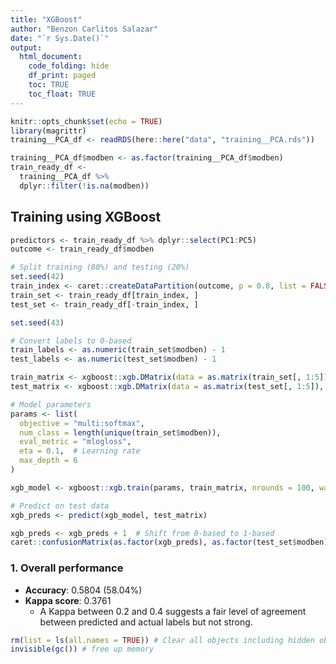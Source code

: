 ```yaml
---
title: "XGBoost"
author: "Benzon Carlitos Salazar"
date: "`r Sys.Date()`"
output: 
  html_document:
    code_folding: hide
    df_print: paged
    toc: TRUE
    toc_float: TRUE
---
```


<style>
.main-container {
    width: 95%;
    max-width: unset;
}
</style>

```r
knitr::opts_chunk$set(echo = TRUE)
library(magrittr)
training__PCA_df <- readRDS(here::here("data", "training__PCA.rds"))
```

```r
training__PCA_df$modben <- as.factor(training__PCA_df$modben)
train_ready_df <- 
  training__PCA_df %>%
  dplyr::filter(!is.na(modben))
```

## Training using XGBoost

```r
predictors <- train_ready_df %>% dplyr::select(PC1:PC5)
outcome <- train_ready_df$modben

# Split training (80%) and testing (20%)
set.seed(42)
train_index <- caret::createDataPartition(outcome, p = 0.8, list = FALSE)
train_set <- train_ready_df[train_index, ]
test_set <- train_ready_df[-train_index, ]
```

```r
set.seed(43)

# Convert labels to 0-based
train_labels <- as.numeric(train_set$modben) - 1
test_labels <- as.numeric(test_set$modben) - 1

train_matrix <- xgboost::xgb.DMatrix(data = as.matrix(train_set[, 1:5]), label = train_labels)
test_matrix <- xgboost::xgb.DMatrix(data = as.matrix(test_set[, 1:5]), label = test_labels)

# Model parameters
params <- list(
  objective = "multi:softmax",
  num_class = length(unique(train_set$modben)),
  eval_metric = "mlogloss",
  eta = 0.1,  # Learning rate
  max_depth = 6
)

xgb_model <- xgboost::xgb.train(params, train_matrix, nrounds = 100, watchlist = list(eval = test_matrix), print_every_n = 10L)

# Predict on test data
xgb_preds <- predict(xgb_model, test_matrix)

xgb_preds <- xgb_preds + 1  # Shift from 0-based to 1-based
caret::confusionMatrix(as.factor(xgb_preds), as.factor(test_set$modben))
```

### 1. Overall performance

- **Accuracy**: 0.5804 (58.04%)
- **Kappa score**: 0.3761
  - A Kappa between 0.2 and 0.4 suggests a fair level of agreement between predicted and actual labels but not strong.

```r
rm(list = ls(all.names = TRUE)) # Clear all objects including hidden objects
invisible(gc()) # free up memory
```
